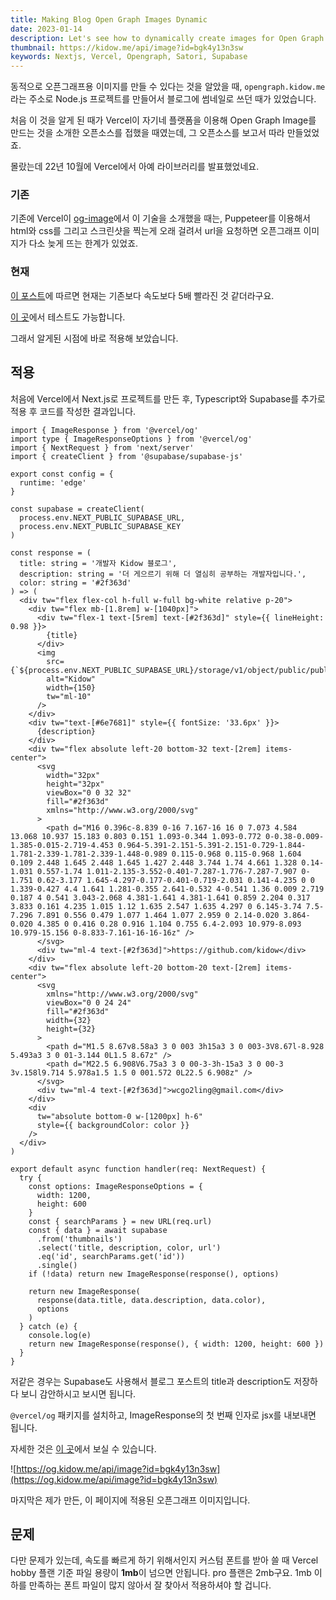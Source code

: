 ```yaml
---
title: Making Blog Open Graph Images Dynamic
date: 2023-01-14
description: Let's see how to dynamically create images for Open Graph.
thumbnail: https://kidow.me/api/image?id=bgk4y13n3sw
keywords: Nextjs, Vercel, Opengraph, Satori, Supabase
---
```



<Frontmatter />
<BackTop />

동적으로 오픈그래프용 이미지를 만들 수 있다는 것을 알았을 때, `opengraph.kidow.me` 라는 주소로 Node.js 프로젝트를 만들어서 블로그에 썸네일로 쓰던 때가 있었습니다.

처음 이 것을 알게 된 때가 Vercel이 자기네 플랫폼을 이용해 Open Graph Image를 만드는 것을 소개한 오픈소스를 접했을 때였는데, 그 오픈소스를 보고서 따라 만들었었죠.

몰랐는데 22년 10월에 Vercel에서 아예 라이브러리를 발표했었네요.

### 기존

기존에 Vercel이 [og-image](https://og-image.vercel.app)에서 이 기술을 소개했을 때는, Puppeteer를 이용해서 html와 css를 그리고 스크린샷을 찍는게 오래 걸려서 url을 요청하면 오픈그래프 이미지가 다소 늦게 뜨는 한계가 있었죠.

### 현재

[이 포스트](https://vercel.com/blog/introducing-vercel-og-image-generation-fast-dynamic-social-card-images)에 따르면 현재는 기존보다 속도보다 5배 빨라진 것 같더라구요.

[이 곳](https://og-playground.vercel.app)에서 테스트도 가능합니다.

그래서 알게된 시점에 바로 적용해 보았습니다.

## 적용

처음에 Vercel에서 Next.js로 프로젝트를 만든 후,
Typescript와 Supabase를 추가로 적용 후 코드를 작성한 결과입니다.

```tsx filename="pages/api/image.tsx"
import { ImageResponse } from '@vercel/og'
import type { ImageResponseOptions } from '@vercel/og'
import { NextRequest } from 'next/server'
import { createClient } from '@supabase/supabase-js'

export const config = {
  runtime: 'edge'
}

const supabase = createClient(
  process.env.NEXT_PUBLIC_SUPABASE_URL,
  process.env.NEXT_PUBLIC_SUPABASE_KEY
)

const response = (
  title: string = '개발자 Kidow 블로그',
  description: string = '더 게으르기 위해 더 열심히 공부하는 개발자입니다.',
  color: string = '#2f363d'
) => (
  <div tw="flex flex-col h-full w-full bg-white relative p-20">
    <div tw="flex mb-[1.8rem] w-[1040px]">
      <div tw="flex-1 text-[5rem] text-[#2f363d]" style={{ lineHeight: 0.98 }}>
        {title}
      </div>
      <img
        src={`${process.env.NEXT_PUBLIC_SUPABASE_URL}/storage/v1/object/public/publics/kidow.png`}
        alt="Kidow"
        width={150}
        tw="ml-10"
      />
    </div>
    <div tw="text-[#6e7681]" style={{ fontSize: '33.6px' }}>
      {description}
    </div>
    <div tw="flex absolute left-20 bottom-32 text-[2rem] items-center">
      <svg
        width="32px"
        height="32px"
        viewBox="0 0 32 32"
        fill="#2f363d"
        xmlns="http://www.w3.org/2000/svg"
      >
        <path d="M16 0.396c-8.839 0-16 7.167-16 16 0 7.073 4.584 13.068 10.937 15.183 0.803 0.151 1.093-0.344 1.093-0.772 0-0.38-0.009-1.385-0.015-2.719-4.453 0.964-5.391-2.151-5.391-2.151-0.729-1.844-1.781-2.339-1.781-2.339-1.448-0.989 0.115-0.968 0.115-0.968 1.604 0.109 2.448 1.645 2.448 1.645 1.427 2.448 3.744 1.74 4.661 1.328 0.14-1.031 0.557-1.74 1.011-2.135-3.552-0.401-7.287-1.776-7.287-7.907 0-1.751 0.62-3.177 1.645-4.297-0.177-0.401-0.719-2.031 0.141-4.235 0 0 1.339-0.427 4.4 1.641 1.281-0.355 2.641-0.532 4-0.541 1.36 0.009 2.719 0.187 4 0.541 3.043-2.068 4.381-1.641 4.381-1.641 0.859 2.204 0.317 3.833 0.161 4.235 1.015 1.12 1.635 2.547 1.635 4.297 0 6.145-3.74 7.5-7.296 7.891 0.556 0.479 1.077 1.464 1.077 2.959 0 2.14-0.020 3.864-0.020 4.385 0 0.416 0.28 0.916 1.104 0.755 6.4-2.093 10.979-8.093 10.979-15.156 0-8.833-7.161-16-16-16z" />
      </svg>
      <div tw="ml-4 text-[#2f363d]">https://github.com/kidow</div>
    </div>
    <div tw="flex absolute left-20 bottom-20 text-[2rem] items-center">
      <svg
        xmlns="http://www.w3.org/2000/svg"
        viewBox="0 0 24 24"
        fill="#2f363d"
        width={32}
        height={32}
      >
        <path d="M1.5 8.67v8.58a3 3 0 003 3h15a3 3 0 003-3V8.67l-8.928 5.493a3 3 0 01-3.144 0L1.5 8.67z" />
        <path d="M22.5 6.908V6.75a3 3 0 00-3-3h-15a3 3 0 00-3 3v.158l9.714 5.978a1.5 1.5 0 001.572 0L22.5 6.908z" />
      </svg>
      <div tw="ml-4 text-[#2f363d]">wcgo2ling@gmail.com</div>
    </div>
    <div
      tw="absolute bottom-0 w-[1200px] h-6"
      style={{ backgroundColor: color }}
    />
  </div>
)

export default async function handler(req: NextRequest) {
  try {
    const options: ImageResponseOptions = {
      width: 1200,
      height: 600
    }
    const { searchParams } = new URL(req.url)
    const { data } = await supabase
      .from('thumbnails')
      .select('title, description, color, url')
      .eq('id', searchParams.get('id'))
      .single()
    if (!data) return new ImageResponse(response(), options)

    return new ImageResponse(
      response(data.title, data.description, data.color),
      options
    )
  } catch (e) {
    console.log(e)
    return new ImageResponse(response(), { width: 1200, height: 600 })
  }
}
```

저같은 경우는 Supabase도 사용해서 블로그 포스트의 title과 description도 저장하다 보니 감안하시고 보시면 됩니다.

`@vercel/og` 패키지를 설치하고, ImageResponse의 첫 번째 인자로 jsx를 내보내면 됩니다.

자세한 것은 [이 곳](https://vercel.com/docs/concepts/functions/edge-functions/og-image-examples)에서 보실 수 있습니다.

![https://og.kidow.me/api/image?id=bgk4y13n3sw](https://og.kidow.me/api/image?id=bgk4y13n3sw)

마지막은 제가 만든, 이 페이지에 적용된 오픈그래프 이미지입니다.

## 문제

다만 문제가 있는데, 속도를 빠르게 하기 위해서인지 커스텀 폰트를 받아 쓸 때 Vercel hobby 플랜 기준 파일 용량이 **1mb**이 넘으면 안됩니다. pro 플랜은 2mb구요. 1mb 이하를 만족하는 폰트 파일이 많지 않아서 잘 찾아서 적용하셔야 할 겁니다.

<ShareButtons />
<Comment />
